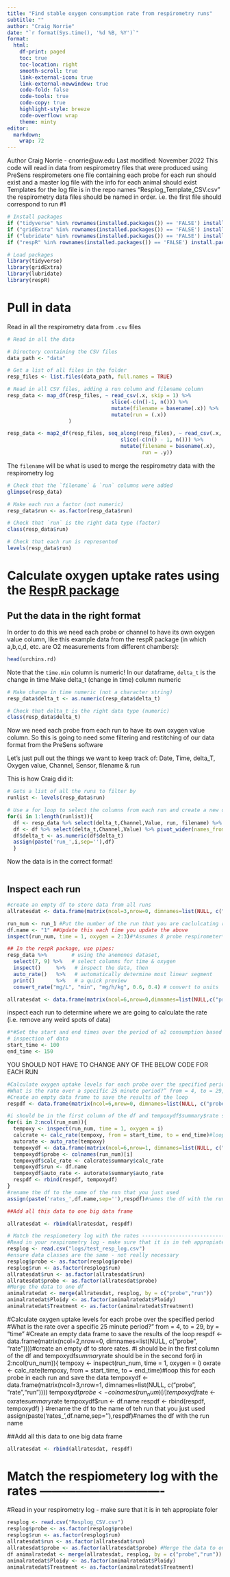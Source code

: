 ```yaml
---
title: "Find stable oxygen consumption rate from respirometry runs"
subtitle: ""
author: "Craig Norrie"
date: "`r format(Sys.time(), '%d %B, %Y')`"  
format:
  html:
    df-print: paged
    toc: true
    toc-location: right
    smooth-scroll: true
    link-external-icon: true
    link-external-newwindow: true
    code-fold: false
    code-tools: true
    code-copy: true
    highlight-style: breeze
    code-overflow: wrap
    theme: minty
editor: 
  markdown: 
    wrap: 72
---
```


Author Craig Norrie - cnorrie\@uw.edu Last modified: November 2022 This
code will read in data from respirometry files that were produced using
PreSens respirometers one file containing each probe for each run should
exist and a master log file with the info for each animal should exist
Templates for the log file is in the repo names
"Resplog_Template_CSV.csv" the respirometry data files should be named
in order. i.e. the first file should correspond to run #1

```r
# Install packages
if ("tidyverse" %in% rownames(installed.packages()) == 'FALSE') install.packages('tidyverse')
if ("gridExtra" %in% rownames(installed.packages()) == 'FALSE') install.packages('gridExtra')
if ("lubridate" %in% rownames(installed.packages()) == 'FALSE') install.packages('lubridate')
if ("respR" %in% rownames(installed.packages()) == 'FALSE') install.packages('respR')

# Load packages
library(tidyverse)
library(gridExtra)
library(lubridate)
library(respR)
```

# Pull in data

Read in all the respirometry data from `.csv` files

```r
# Read in all the data 

# Directory containing the CSV files
data_path <- "data"

# Get a list of all files in the folder
resp_files <- list.files(data_path, full.names = TRUE)

# Read in all CSV files, adding a run column and filename column
resp_data <- map_df(resp_files, ~ read_csv(.x, skip = 1) %>%
                                  slice(-c(n()-1, n())) %>% 
                                  mutate(filename = basename(.x)) %>%
                                  mutate(run = (.x)) 
                    )

resp_data <- map2_df(resp_files, seq_along(resp_files), ~ read_csv(.x, skip = 1) %>%
                                     slice(-c(n() - 1, n())) %>%
                                     mutate(filename = basename(.x),
                                            run = .y))
```

The `filename` will be what is used to merge the respirometry data with the respirometry log
```r
# Check that the `filename` & `run` columns were added
glimpse(resp_data)
```

```r
# Make each run a factor (not numeric) 
resp_data$run <- as.factor(resp_data$run)

# Check that `run` is the right data type (factor)
class(resp_data$run)

# Check that each run is represented
levels(resp_data$run)
```



# Calculate oxygen uptake rates using the [RespR package](https://januarharianto.github.io/respR/index.html)

## Put the data in the right format


In order to do this we need each probe or channel to have its own oxygen value column, like this example data from the respR package (in which a,b,c,d, etc. are O2 measurements from different chambers):
```r
head(urchins.rd)
```
Note that the `time.min` column is numeric! 
In our dataframe, `delta_t` is the change in time 
Make delta_t (change in time) column numeric
```r
# Make change in time numeric (not a character string)
resp_data$delta_t <- as.numeric(resp_data$delta_t)

# Check that delta_t is the right data type (numeric)
class(resp_data$delta_t)
```


Now we need each probe from each run to have its own oxygen value column. 
So this is going to need some filtering and restitching of our data format from the PreSens software

Let's just pull out the things we want to keep track of: Date, Time, delta_T, Oxygen value, Channel, Sensor, filename & run


This is how Craig did it:
```r
# Gets a list of all the runs to filter by
runlist <- levels(resp_data$run)

# Use a for loop to select the columns from each run and create a new dataframe for each
for(i in 1:length(runlist)){
  df <- resp_data %>% select(delta_t,Channel,Value, run, filename) %>% filter(run == runlist[i])
  df <- df %>% select(delta_t,Channel,Value) %>% pivot_wider(names_from = Channel, values_from = Value)
  df$delta_t <- as.numeric(df$delta_t)
  assign(paste('run_',i,sep=''),df)
  }
```

Now the data is in the correct format! 

```r

```


## Inspect each run

```r
#create an empty df to store data from all runs
allratesdat <- data.frame(matrix(ncol=3,nrow=0, dimnames=list(NULL, c("probe", "rate", "run"))))
```


```r
run_num <- run_1 #Put the number of the run that you are caclulcating rate for here
df.name <- "1" ##Update this each time you update the above
inspect(run_num, time = 1, oxygen = 2:3)#*Assumes 8 probe respirometer****
```


```r
## In the respR package, use pipes:
resp_data %>%        # using the anemones dataset,
  select(7, 9) %>%   # select columns for time & oxygen
  inspect()     %>%   # inspect the data, then
  auto_rate()   %>%   # automatically determine most linear segment
  print()       %>%   # a quick preview
  convert_rate("mg/L", "min", "mg/h/kg", 0.6, 0.4) # convert to units
```


```r

allratesdat <- data.frame(matrix(ncol=6,nrow=0,dimnames=list(NULL,c("probe", "calc_rate", "calcR2", "auto_rate", "autoR2", "run"))))
```



inspect each run to determine where we are going to calculate the rate (i.e. remove any weird spots of data) 

```r
#*#Set the start and end times over the period of o2 consumption based on
# inspection of data 
start_time <- 100 
end_time <- 150
```


YOU ShOULD NOT HAVE TO CHANGE ANY OF THE BELOW CODE FOR EACH RUN

```r
#Calculate oxygen uptake levels for each probe over the specified period
#What is the rate over a specific 25 minute period?” from = 4, to = 29, by = "time"
#Create an empty data frame to save the results of the loop
respdf <- data.frame(matrix(ncol=6,nrow=0, dimnames=list(NULL, c("probe", "calc_rate", "calcR2", "auto_rate", "autoR2", "run"))))#create an empty df to store rates.

#i should be in the first column of the df and tempoxydf$summary$rate should be in the second
for(i in 2:ncol(run_num)){
  tempoxy <- inspect(run_num, time = 1, oxygen = i)
  calcrate <- calc_rate(tempoxy, from = start_time, to = end_time)#loop this for each probe in each run and save the data
  autorate <- auto_rate(tempoxy)
  tempoxydf <- data.frame(matrix(ncol=6,nrow=1, dimnames=list(NULL, c("probe", "calc_rate","calcR2", "auto_rate", "autoR2", "run"))))
  tempoxydf$probe <- colnames(run_num)[i]
  tempoxydf$calc_rate <- calcrate$summary$calc_rate
  tempoxydf$run <- df.name
  tempoxydf$auto_rate <- autorate$summary$auto_rate
  respdf <- rbind(respdf, tempoxydf)
}
#rename the df to the name of the run that you just used
assign(paste('rates_',df.name,sep=''),respdf)#names the df with the run name

##Add all this data to one big data frame 

allratesdat <- rbind(allratesdat, respdf)

```

```r
# Match the respiometery log with the rates -------------------------------
#Read in your respirometry log - make sure that it is in teh appropiate foler
resplog <- read.csv("logs/test_resp_log.csv")
#ensure data classes are the same - not really necessary
resplog$probe <- as.factor(resplog$probe)
resplog$run <- as.factor(resplog$run)
allratesdat$run <- as.factor(allratesdat$run)
allratesdat$probe <- as.factor(allratesdat$probe)
#Merge the data to one df
animalratedat <- merge(allratesdat, resplog, by = c("probe","run"))
animalratedat$Ploidy <- as.factor(animalratedat$Ploidy)
animalratedat$Treatment <- as.factor(animalratedat$Treatment)

```


#Calculate oxygen uptake levels for each probe over the specified period
#What is the rate over a specific 25 minute period?" from = 4, to = 29,
by = "time" #Create an empty data frame to save the results of the loop
respdf \<- data.frame(matrix(ncol=2,nrow=0, dimnames=list(NULL,
c("probe", "rate"))))#create an empty df to store rates. #i should be in
the first column of the df and tempoxydf$summary$rate should be in the
second for(i in 2:ncol(run_num)){ tempoxy \<- inspect(run_num, time = 1,
oxygen = i) oxrate \<- calc_rate(tempoxy, from = start_time, to =
end_time)#loop this for each probe in each run and save the data
tempoxydf \<- data.frame(matrix(ncol=3,nrow=1, dimnames=list(NULL,
c("probe", "rate","run"))))
tempoxydf$probe <- colnames(run_num)[i]  tempoxydf$rate \<-
oxrate$summary$rate tempoxydf\$run \<- df.name respdf \<- rbind(respdf,
tempoxydf) } #rename the df to the name of teh run that you just used
assign(paste('rates\_',df.name,sep=''),respdf)#names the df with the run
name

##Add all this data to one big data frame

```r
allratesdat <- rbind(allratesdat, respdf)
```
# Match the respiometery log with the rates -------------------------------

#Read in your respirometry log - make sure that it is in teh appropiate
foler 

```r
resplog <- read.csv("Resplog_CSV.csv") 
resplog$probe <- as.factor(resplog$probe)
resplog$run <- as.factor(resplog$run)
allratesdat$run <- as.factor(allratesdat$run)
allratesdat$probe <- as.factor(allratesdat$probe) #Merge the data to one
df animalratedat <- merge(allratesdat, resplog, by = c("probe","run"))
animalratedat$Ploidy <- as.factor(animalratedat$Ploidy)
animalratedat$Treatment <- as.factor(animalratedat$Treatment)
```
